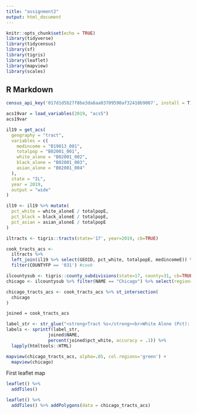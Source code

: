 ```yaml
---
title: "assignment2"
output: html_document
---
```


```r
knitr::opts_chunk$set(echo = TRUE)
library(tidyverse)
library(tidycensus)
library(sf)
library(tigris)
library(leaflet)
library(mapview)
library(scales)
```

## R Markdown

```r
census_api_key('017d1d5b27f8be3da8aa03709590af32410b9007', install = T)
```


```r
acs19var = load_variables(2019, "acs5")
acs19var
```

```r
il19 = get_acs(
  geography = "tract", 
  variables = c(
    medincome = "B19013_001",
    totalpop = "B02001_001",
    white_alone = "B02001_002",
    black_alone = "B02001_003",
    asian_alone = "B02001_004"
  ),
  state = "IL",
  year = 2019,
  output = "wide"
)

il19 <- il19 %>% mutate(
  pct_white = white_aloneE / totalpopE,
  pct_black = black_aloneE / totalpopE,
  pct_asian = asian_aloneE / totalpopE
)

iltracts <- tigris::tracts(state='17', year=2019, cb=TRUE)

cook_tracts_acs <- 
  iltracts %>% 
  left_join(il19 %>% select(GEOID, pct_white, totalpopE, medincomeE)) %>% 
  filter(COUNTYFP == '031') #cook

ilcountysub <- tigris::county_subdivisions(state=17, county=31, cb=TRUE)
chicago <- ilcountysub %>% filter(NAME == "Chicago") %>% select(region=NAME)

chicago_tracts_acs <- cook_tracts_acs %>% st_intersection(
  chicago
)
```

```r
joined = cook_tracts_acs

label_str <- str_glue("<strong>Tract %s</strong><br>White Alone (Pct): %s<br/>")
labels <- sprintf(label_str,
                joined$NAME,
                percent(joined$pct_white, accuracy = .1)) %>% 
  lapply(htmltools::HTML)
```


```r
mapview(chicago_tracts_acs, alpha=.05, col.regions='green') +
  mapview(chicago)
```


First leaflet map

```r
leaflet() %>%
  addTiles() 

leaflet() %>%
  addTiles() %>% addPolygons(data = chicago_tracts_acs)
```



```r

```

